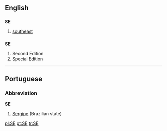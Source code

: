 ==English==

==={{abbreviation}}===
'''SE'''

# [[southeast]]

==={{initialism}}===
'''SE'''

# Second Edition
# Special Edition

----

==Portuguese==

===Abbreviation===
'''SE'''

# [[Sergipe]] (Brazilian state)

[[pl:SE]]
[[pt:SE]]
[[tr:SE]]